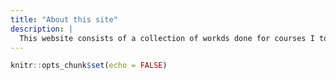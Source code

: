 ```yaml
---
title: "About this site"
description: |
  This website consists of a collection of workds done for courses I took during my MITB (Analytics) journey. I hope you enjoying reading them.
---
```


```r
knitr::opts_chunk$set(echo = FALSE)
```

